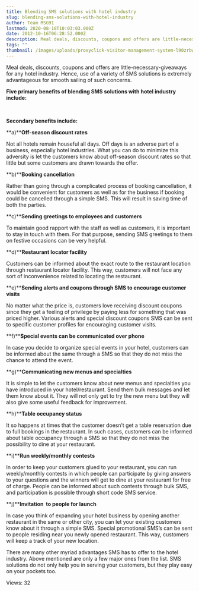 ```yaml
---
title: Blending SMS solutions with hotel industry
slug: blending-sms-solutions-with-hotel-industry
author: Team MSG91
lastmod: 2020-08-18T10:03:03.000Z
date: 2012-10-16T06:28:52.000Z
description: Meal deals, discounts, coupons and offers are little-necessary-giveaways for any hotel industry. Hence, use of a variety of SMS solutions is extremely advantageous for smooth sailing of such concerns.
tags: ""
thumbnail: /images/uploads/proxyclick-visitor-management-system-l90zrbwvcoe-unsplash.jpg
---
```


Meal deals, discounts, coupons and offers are little-necessary-giveaways for any hotel industry. Hence, use of a variety of SMS solutions is extremely advantageous for smooth sailing of such concerns.


**Five primary benefits of blending SMS solutions with hotel industry include:**


 


**Secondary benefits include:**


**a)****Off-season discount rates**


Not all hotels remain houseful all days. Off days is an adverse part of a business, especially hotel industries. What you can do to minimize this adversity is let the customers know about off-season discount rates so that little but some customers are drawn towards the offer.


**b)****Booking cancellation**


Rather than going through a complicated process of booking cancellation, it would be convenient for customers as well as for the business if booking could be cancelled through a simple SMS. This will result in saving time of both the parties.


**c)****Sending greetings to employees and customers**


To maintain good rapport with the staff as well as customers, it is important to stay in touch with them. For that purpose, sending SMS greetings to them on festive occasions can be very helpful.


**d)****Restaurant locator facility**


Customers can be informed about the exact route to the restaurant location through restaurant locator facility. This way, customers will not face any sort of inconvenience related to locating the restaurant.


**e)****Sending alerts and coupons through SMS to encourage customer visits**


No matter what the price is, customers love receiving discount coupons since they get a feeling of privilege by paying less for something that was priced higher. Various alerts and special discount coupons SMS can be sent to specific customer profiles for encouraging customer visits.


**f)****Special events can be communicated over phone**


In case you decide to organize special events in your hotel, customers can be informed about the same through a SMS so that they do not miss the chance to attend the event.


**g)****Communicating new menus and specialties**


It is simple to let the customers know about new menus and specialties you have introduced in your hotel/restaurant. Send them bulk messages and let them know about it. They will not only get to try the new menu but they will also give some useful feedback for improvement.


**h)****Table occupancy status**


It so happens at times that the customer doesn’t get a table reservation due to full bookings in the restaurant. In such cases, customers can be informed about table occupancy through a SMS so that they do not miss the possibility to dine at your restaurant.


**i)****Run weekly/monthly contests**


In order to keep your customers glued to your restaurant, you can run weekly/monthly contests in which people can participate by giving answers to your questions and the winners will get to dine at your restaurant for free of charge. People can be informed about such contests through bulk SMS, and participation is possible through short code SMS service.


**j)****Invitation  to people for launch**


In case you think of expanding your hotel business by opening another restaurant in the same or other city, you can let your existing customers know about it through a simple SMS. Special promotional SMS’s can be sent to people residing near you newly opened restaurant. This way, customers will keep a track of your new location.


There are many other myriad advantages SMS has to offer to the hotel industry. Above mentioned are only a few major ones from the list. SMS solutions do not only help you in serving your customers, but they play easy on your pockets too.


 Views: 32


